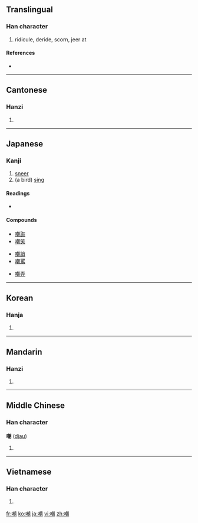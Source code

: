 ==Translingual==

===Han character===
{{Han char|rn=30|rad=口|as=12|sn=15|four=6702<sub>0</sub>|canj=口十十月 (RJJB)}}

# ridicule, deride, scorn, jeer at

====References====
* {{Han ref|kx=0207.080|dkj=04254|dj=0430.060|hdz=10681.100|uh=5632|ud=22066|bh=BC4A|bd=48202}}

----

==Cantonese==

===Hanzi===
{{yue-hanzi|jyut=|y=jaau1}}

# {{defn|Cantonese|sort=口12}}

----

==Japanese==

===Kanji===
{{ja-kanji|grade=uc|rs=口12}}

# [[sneer]]
# (a bird) [[sing]]

====Readings====
* {{ja-readings|goon=[[とう]] (tō)|kanon=[[ちょう]] (chō)|kun=[[あざける]] (azakeru)}}

====Compounds====
{{top4}}
* [[嘲詼]]
* [[嘲笑]]
{{mid4}}
* [[嘲誚]]
* [[嘲罵]]
{{mid4}}
* [[嘲弄]]
{{mid4}}
{{bottom}}

----

==Korean==

===Hanja===
{{ko-hanja|hangeul=조|rv=jo|mr=cho}}

# {{defn|Korean|sort=口12}}

----

==Mandarin==

===Hanzi===
{{cmn-hanzi|pin=[[cháo]] ([[chao2]])|wg=ch'ao<sup>2</sup>}}

# {{defn|Mandarin|sort=口12}}

----

==Middle Chinese==

===Han character===
'''嘲''' ([[djau]])

# {{defn|Middle Chinese|sort=口12}}

----

==Vietnamese==

===Han character===
{{vi-hantu|[[trào]], [[chào]], [[ràu]], [[nhào]], [[rầu]], [[thều]], [[trều]]|rs=口12}}

# {{defn|Vietnamese|sort=口12}}

[[fr:嘲]]
[[ko:嘲]]
[[ja:嘲]]
[[vi:嘲]]
[[zh:嘲]]